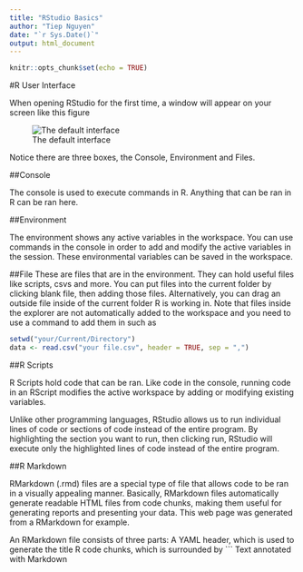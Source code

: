 ```yaml
---
title: "RStudio Basics"
author: "Tiep Nguyen"
date: "`r Sys.Date()`"
output: html_document
---
```


```r
knitr::opts_chunk$set(echo = TRUE)
```

#R User Interface

When opening RStudio for the first time, a window will appear on your screen like this figure

![The default interface](DefaultScreen.png)

Notice there are three boxes, the Console, Environment and Files.

##Console

The console is used to execute commands in R. Anything that can be ran in R can be ran here.

##Environment

The environment shows any active variables in the workspace. You can use commands in the console in order to add and modify the active variables in the session. These environmental variables can be saved in the workspace.

##File
These are files that are in the environment. They can hold useful files like scripts, csvs and more. You can put files into the current folder by clicking blank file, then adding those files.
Alternatively, you can drag an outside file inside of the current folder R is working in. Note that files inside the explorer are not automatically added to the workspace and you need to use a command to add them in such as

```r
setwd("your/Current/Directory")
data <- read.csv("your file.csv", header = TRUE, sep = ",")
```



##R Scripts

R Scripts hold code that can be ran. Like code in the console, running code in an RScript modifies the active workspace by adding or modifying existing variables. 

Unlike other programming languages, RStudio allows us to run individual lines of code or sections of code instead of the entire program. By highlighting the section you want to run, then clicking run, RStudio will execute only the highlighted lines of code instead of the entire program.

##R Markdown

RMarkdown (.rmd) files are a special type of file that allows code to be ran in a visually appealing manner. Basically, RMarkdown files automatically generate readable HTML files from code chunks, making them useful for generating reports and presenting your data. This web page was generated from a RMarkdown for example.

An RMarkdown file consists of three parts:
  A YAML header, which is used to generate the title
  R code chunks, which is surrounded by ```
  Text annotated with Markdown


